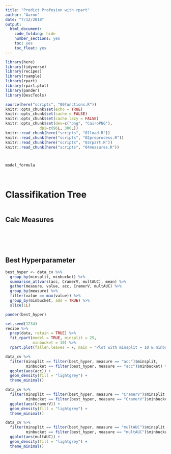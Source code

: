 ```yaml
---
title: "Predict Profesion with rpart"
author: "Aaron"
date: "7/12/2018"
output:
  html_document:
    code_folding: hide
    number_sections: yes
    toc: yes
    toc_float: yes
---
```

  
```r
library(here)
library(tidyverse)
library(recipes)
library(rsample)
library(rpart)
library(rpart.plot)
library(pander)
library(DescTools)

source(here("scripts", "00functions.R"))
knitr::opts_chunk$set(echo = TRUE)
knitr::opts_chunk$set(cache = FALSE)
knitr::opts_chunk$set(cache.lazy = FALSE)
knitr::opts_chunk$set(dev=c("png", "CairoPNG"), 
               dpi=c(96L, 300L))
knitr::read_chunk(here("scripts", "01load.R"))
knitr::read_chunk(here("scripts", "02preprocess.R"))
knitr::read_chunk(here("scripts", "03rpart.R"))
knitr::read_chunk(here("scripts", "04measures.R"))
```

```r
```

```r
```

```r
model_formula
```

```r
```

```r
```

# Classifikation Tree

```r
```

## Calc Measures

```r
```

```r
```

```r
```

```r
```

```r
```

## Best Hyperparameter

```r
best_hyper <- data_cv %>%
  group_by(minsplit, minbucket) %>%
  summarise_at(vars(acc, CramerV, multAUC), mean) %>% 
  gather(measure, value, acc, CramerV, multAUC) %>% 
  group_by(measure) %>% 
  filter(value == max(value)) %>% 
  group_by(minbucket, add = TRUE) %>%
  slice(1L)

pander(best_hyper)
```

```r
set.seed(1234)
recipe %>%
  prep(data, retain = TRUE) %>%
  fit_rpart(model = TRUE, minsplit = 25,
            minbucket = 10) %>% 
  rpart.plot(fallen.leaves = F, main = "Plot with minsplit = 10 & minbucket = 25")

data_cv %>%
  filter(minsplit == filter(best_hyper, measure == "acc")$minsplit,
         minbucket == filter(best_hyper, measure == "acc")$minbucket) %>% 
  ggplot(aes(acc)) +
  geom_density(fill = "lightgrey") +
  theme_minimal()

data_cv %>%
  filter(minsplit == filter(best_hyper, measure == "CramerV")$minsplit,
         minbucket == filter(best_hyper, measure == "CramerV")$minbucket) %>% 
  ggplot(aes(CramerV)) +
  geom_density(fill = "lightgrey") +
  theme_minimal()

data_cv %>%
  filter(minsplit == filter(best_hyper, measure == "multAUC")$minsplit,
         minbucket == filter(best_hyper, measure == "multAUC")$minbucket) %>% 
  ggplot(aes(multAUC)) +
  geom_density(fill = "lightgrey") +
  theme_minimal()
```


